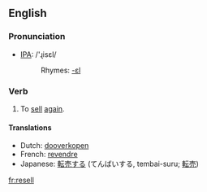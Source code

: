 ==English==
=== Pronunciation ===
*[[w:IPA|IPA]]: /'ɻisεl/
*:Rhymes: [[Rhymes:English:-ɛl|-ɛl]]

=== Verb ===
{{irregverb|'''to resell'''|'''[[resells]]'''|'''[[resold]]'''|'''[[resold]]'''|'''[[reselling]]'''}}

# To [[sell]] [[again]].

====Translations====
*Dutch: [[dooverkopen]]
*French: [[revendre]]
*Japanese: [[転売する]] (てんばいする, tembai-suru; [[転売]])

[[fr:resell]]